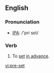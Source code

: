 ==English==
=== Pronunciation ===
*[[w:IPA|IPA]]: /'pri sεt/

=== Verb ===
{{en-verb|pre-sets|pre-setting|pre-set|pre-set}}

# To [[set]] [[in advance]].

[[vi:pre-set]]